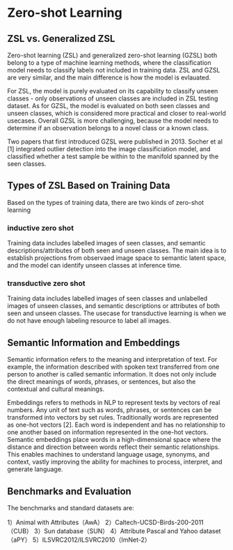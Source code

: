 # Zero-shot Learning

## ZSL vs. Generalized ZSL

Zero-shot learning (ZSL) and generalized zero-shot learning (GZSL) both belong to a type of machine learning methods, where the classification model needs to classify labels not included in training data. ZSL and GZSL are very similar, and the main difference is how the model is evlauated.

For ZSL, the model is purely evaluated on its capability to classify unseen classes - only observations of unseen classes are included in ZSL testing dataset. As for GZSL, the model is evaluated on both seen classes and unseen classes, which is considered more practical and closer to real-world usecases. Overall GZSL is more challenging, because the model needs to determine if an observation belongs to a novel class or a known class.

Two papers that first introduced GZSL were published in 2013. Socher et al [1] integrated outlier detection into the image classificiation model, and classified whether a test sample be within to the manifold spanned by the seen classes.

## Types of ZSL Based on Training Data

Based on the types of training data, there are two kinds of zero-shot learning

### inductive zero shot

Training data includes labelled images of seen classes, and semantic descriptions/attributes of both seen and unseen classes. The main idea is to establish projections from observaed image space to semantic latent space, and the model can identify unseen classes at inference time.

### transductive zero shot

Training data includes labelled images of seen classes and unlabelled images of unseen classes, and semantic descriptions or attributes of both seen and unseen classes. The usecase for transductive learning is when we do not have enough labeling resource to label all images.

## Semantic Information and Embeddings

Semantic information refers to the meaning and interpretation of text. For example, the information described with spoken text transferred from one person to another is called semantic information. It does not only include the direct meanings of words, phrases, or sentences, but also the contextual and cultural meanings.

Embeddings refers to methods in NLP to represent texts by vectors of real numbers. Any unit of text such as words, phrases, or sentences can be transformed into vectors by set rules. Traditionally words are represented as one-hot vectors [2]. Each word is independent and has no relationship to one another based on information represented in the one-hot vectors. Semantic embeddings place words in a high-dimensional space where the distance and direction between words reflect their semantic relationships. This enables machines to understand language usage, synonyms, and context, vastly improving the ability for machines to process, interpret, and generate language.

## Benchmarks and Evaluation

The benchmarks and standard datasets are:

1）Animal with Attributes（AwA）
2）Caltech-UCSD-Birds-200-2011（CUB）
3）Sun database（SUN）
4）Attribute Pascal and Yahoo dataset（aPY）
5）ILSVRC2012/ILSVRC2010（ImNet-2）